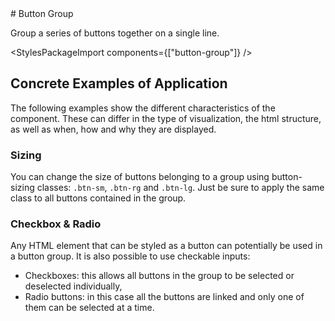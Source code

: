 
<Meta of={ButtonGroupStories} />

<div className="docs-title">
  # Button Group

  <link-design of={JSON.stringify(ButtonGroupStories)}></link-design>
</div>

<div className="lead">
  Group a series of buttons together on a single line.
</div>

<Canvas sourceState="shown" of={ButtonGroupStories.Default} />
<div className="hide-col-default">
  <Controls of={ButtonGroupStories.Default} />
</div>

<StylesPackageImport components={["button-group"]} />

## Concrete Examples of Application

The following examples show the different characteristics of the component. These can differ in the type of visualization, the html structure, as well as when, how and why they are displayed.

### Sizing

You can change the size of buttons belonging to a group using button-sizing classes: `.btn-sm`, `.btn-rg` and `.btn-lg`.
Just be sure to apply the same class to all buttons contained in the group.

<Canvas of={ButtonGroupStories.Sizing} />

### Checkbox & Radio

Any HTML element that can be styled as a button can potentially be used in a button group.
It is also possible to use checkable inputs:

- Checkboxes: this allows all buttons in the group to be selected or deselected individually,
- Radio buttons: in this case all the buttons are linked and only one of them can be selected at a time.

<Canvas of={ButtonGroupStories.Checks} />
